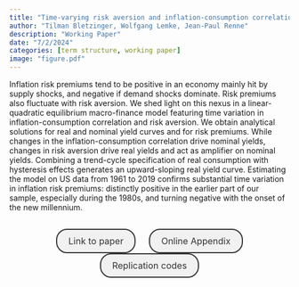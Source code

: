 ```yaml
---
title: "Time-varying risk aversion and inflation-consumption correlation in an equilibrium term structure model"
author: "Tilman Bletzinger, Wolfgang Lemke, Jean-Paul Renne"
description: "Working Paper"
date: "7/2/2024"
categories: [term structure, working paper]
image: "figure.pdf"
---
```


<!-- description: "Affine Term Structure Model that provides non-negative yields and is able to accommodate a short-term rate that stays at the zero lower bound (ZLB) for extended periods of time." -->

<!-- subtitle: -->

<!-- image: "figure.jpeg" -->


Inflation risk premiums tend to be positive in an economy mainly hit by supply shocks, and negative if demand shocks dominate. Risk premiums also fluctuate with risk aversion. We shed light on this nexus in a linear-quadratic equilibrium macro-finance model featuring time variation in inflation-consumption correlation and risk aversion. We obtain analytical solutions for  real and nominal yield curves and for risk premiums. While changes in the inflation-consumption correlation drive nominal yields, changes in risk aversion drive real yields and act as amplifier on nominal yields. Combining a trend-cycle specification of real consumption with hysteresis effects generates an upward-sloping real yield curve. Estimating the model on US data from 1961 to 2019 confirms substantial time variation in inflation risk premiums: distinctly positive in the earlier part of our sample, especially during the 1980s, and turning negative with the onset of the new millennium.



```{=html}
<div  style="margin: 30px; text-align: center;">
<a class="btn btn-primary" href="BLR.pdf" role="button" target="_blank" style="            display: inline-block;
            padding: 10px 20px;
            border: 2px solid #333;
            border-radius: 20px;
            background-color: #f1f1f1;
            text-decoration: none;
            color: #333;
            margin: 0 10px;
            font-size: 16px;">Link to paper</a>
<a class="btn btn-primary" href="OA.pdf" role="button" target="_blank" style="            display: inline-block;
            padding: 10px 20px;
            border: 2px solid #333;
            border-radius: 20px;
            background-color: #f1f1f1;
            text-decoration: none;
            color: #333;
            margin: 0 10px;
            font-size: 16px;">Online Appendix</a>
<a class="btn btn-primary" href="https://github.com/jrenne/Codes_BLR" role="button" target="_blank" style="            display: inline-block;
            padding: 10px 20px;
            border: 2px solid #333;
            border-radius: 20px;
            background-color: #f1f1f1;
            text-decoration: none;
            color: #333;
            margin: 0 10px;
            font-size: 16px;">Replication codes</a>
</div>
```



<!-- In order to have bibtex in place of R code, add in front matter: -->
<!-- format: -->
<!--   html: -->
<!--     code-fold: true -->
<!--     code-summary: "Bibtex" -->

<!-- ```{r essai, eval=FALSE} -->
<!-- article = { -->
<!--   author = {JPR}, -->
<!--   year=2010 -->
<!-- } -->
<!-- ``` -->
